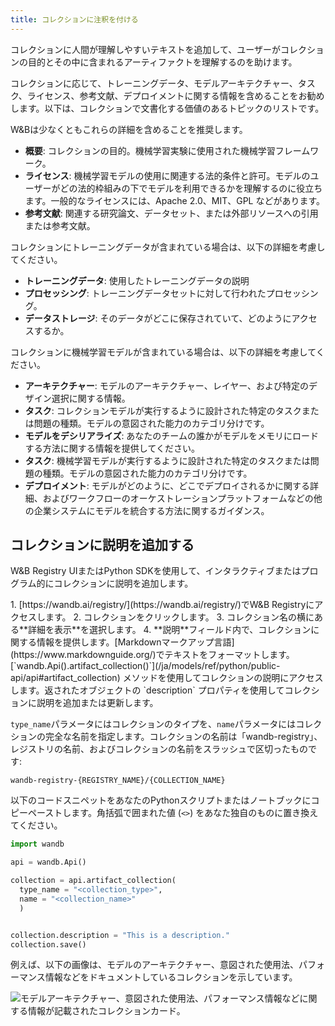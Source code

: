 ```yaml
---
title: コレクションに注釈を付ける
---
```


コレクションに人間が理解しやすいテキストを追加して、ユーザーがコレクションの目的とその中に含まれるアーティファクトを理解するのを助けます。

コレクションに応じて、トレーニングデータ、モデルアーキテクチャー、タスク、ライセンス、参考文献、デプロイメントに関する情報を含めることをお勧めします。以下は、コレクションで文書化する価値のあるトピックのリストです。

W&Bは少なくともこれらの詳細を含めることを推奨します。
* **概要**: コレクションの目的。機械学習実験に使用された機械学習フレームワーク。
* **ライセンス**: 機械学習モデルの使用に関連する法的条件と許可。モデルのユーザーがどの法的枠組みの下でモデルを利用できるかを理解するのに役立ちます。一般的なライセンスには、Apache 2.0、MIT、GPL などがあります。
* **参考文献**: 関連する研究論文、データセット、または外部リソースへの引用または参考文献。

コレクションにトレーニングデータが含まれている場合は、以下の詳細を考慮してください。
* **トレーニングデータ**: 使用したトレーニングデータの説明
* **プロセッシング**: トレーニングデータセットに対して行われたプロセッシング。
* **データストレージ**: そのデータがどこに保存されていて、どのようにアクセスするか。

コレクションに機械学習モデルが含まれている場合は、以下の詳細を考慮してください。
* **アーキテクチャー**: モデルのアーキテクチャー、レイヤー、および特定のデザイン選択に関する情報。
* **タスク**: コレクションモデルが実行するように設計された特定のタスクまたは問題の種類。モデルの意図された能力のカテゴリ分けです。
* **モデルをデシリアライズ**: あなたのチームの誰かがモデルをメモリにロードする方法に関する情報を提供してください。
* **タスク**: 機械学習モデルが実行するように設計された特定のタスクまたは問題の種類。モデルの意図された能力のカテゴリ分けです。
* **デプロイメント**: モデルがどのように、どこでデプロイされるかに関する詳細、およびワークフローのオーケストレーションプラットフォームなどの他の企業システムにモデルを統合する方法に関するガイダンス。

## コレクションに説明を追加する

W&B Registry UIまたはPython SDKを使用して、インタラクティブまたはプログラム的にコレクションに説明を追加します。

<Tabs>
<Tab title="W&B Registry UI">
1. [https://wandb.ai/registry/](https://wandb.ai/registry/)でW&B Registryにアクセスします。
2. コレクションをクリックします。
3. コレクション名の横にある**詳細を表示**を選択します。
4. **説明**フィールド内で、コレクションに関する情報を提供します。[Markdownマークアップ言語](https://www.markdownguide.org/)でテキストをフォーマットします。
</Tab>
<Tab title="Python SDK">
[`wandb.Api().artifact_collection()`](/ja/models/ref/python/public-api/api#artifact_collection) メソッドを使用してコレクションの説明にアクセスします。返されたオブジェクトの `description` プロパティを使用してコレクションに説明を追加または更新します。

`type_name`パラメータにはコレクションのタイプを、`name`パラメータにはコレクションの完全な名前を指定します。コレクションの名前は「wandb-registry」、レジストリの名前、およびコレクションの名前をスラッシュで区切ったものです:

```text
wandb-registry-{REGISTRY_NAME}/{COLLECTION_NAME}
```

以下のコードスニペットをあなたのPythonスクリプトまたはノートブックにコピーペーストします。角括弧で囲まれた値 (`<>`) をあなた独自のものに置き換えてください。

```python
import wandb

api = wandb.Api()

collection = api.artifact_collection(
  type_name = "<collection_type>", 
  name = "<collection_name>"
  )


collection.description = "This is a description."
collection.save()  
```
</Tab>
</Tabs>

例えば、以下の画像は、モデルのアーキテクチャー、意図された使用法、パフォーマンス情報などをドキュメントしているコレクションを示しています。

<Frame>
    <img src="/images/registry/registry_card.png" alt="モデルアーキテクチャー、意図された使用法、パフォーマンス情報などに関する情報が記載されたコレクションカード。"  />
</Frame>